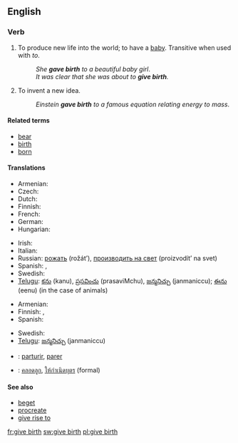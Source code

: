 ==English==

===Verb===
{{en-verb|inf=[[give]] [[birth]]|gives birth|giving birth|gave birth|given birth}}

# To produce new life into the world; to have a [[baby]].  Transitive when used with ''to''.
#: ''She '''gave birth''' to a beautiful baby girl''.
#: ''It was clear that she was about to '''give birth'''.''
# {{idiom}} To invent a new idea.
#: ''Einstein '''gave birth''' to a famous equation relating energy to mass''.

====Related terms====
{{wikipedia|childbirth}}
* [[bear]]
* [[birth]]
* [[born]]

====Translations====
{{trans-top|produce new life}}
* Armenian: {{t-|hy|ծնել|tr=çnel|sc=Armn|xs=Armenian}}
* Czech: {{t-|cs|porodit}}
* Dutch: {{t+|nl|baren}}
* Finnish: {{t+|fi|synnyttää}}
* French: {{t|fr|mettre au monde}}
* German: {{t+|de|gebären}}
* Hungarian: {{t+|hu|szül}}
{{trans-mid}}
* Irish: {{t-|ga|beir|xs=Irish}}
* Italian: {{t-|it|dare alla luce}}
* Russian: [[рожать]] (rožát’), [[производить на свет]] (proizvodít’ na svet)
* Spanish: {{t-|es|dar a luz}}, {{t+|es|parir}}
* Swedish: {{t+|sv|föda}}
* [[Telugu]]: [[కను]] (kanu), [[ప్రసవించు]] (prasaviMchu), [[జన్మనిచ్చు]] (janmaniccu); [[ఈను]] (eenu) (in the case of animals)
{{trans-bottom}}

{{trans-top|invent a new idea}}
* Armenian: {{t-|hy|ծնել|tr=çnel|sc=Armn|xs=Armenian}}
* Finnish: {{t+|fi|keksiä}}, {{t+|fi|luoda}}
* Spanish: {{t+|es|parir}}
{{trans-mid}}
* Swedish: {{t-|sv|kläcka}}
* [[Telugu]]: [[జన్మనిచ్చు]] (janmaniccu)
{{trans-bottom}}

{{checktrans-top}}
* {{ttbc|Interlingua}}: [[parturir]], [[parer]]
* {{ttbc|Thai}}: [[คลอดลูก]], [[ให้กำเนิดบุตร]] (formal)
{{trans-bottom}}

====See also====
* [[beget]]
* [[procreate]]
* [[give rise to]]

[[fr:give birth]]
[[sw:give birth]]
[[pl:give birth]]